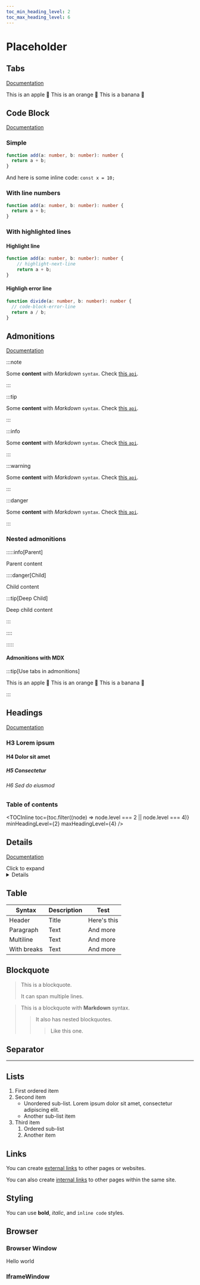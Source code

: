 ```yaml
---
toc_min_heading_level: 2
toc_max_heading_level: 6
---
```


# Placeholder

## Tabs

[Documentation](https://docusaurus.io/docs/markdown-features/tabs)

<Tabs>
  <TabItem value="apple" label="Apple" default>
    This is an apple 🍎
  </TabItem>
  <TabItem value="orange" label="Orange">
    This is an orange 🍊
  </TabItem>
  <TabItem value="banana" label="Banana">
    This is a banana 🍌
  </TabItem>
</Tabs>

## Code Block

[Documentation](https://docusaurus.io/docs/markdown-features/code-blocks)

### Simple

```ts title="example.ts"
function add(a: number, b: number): number {
  return a + b;
}
```

And here is some inline code: `const x = 10;`

### With line numbers

```ts title="example.ts" showLineNumbers
function add(a: number, b: number): number {
  return a + b;
}
```

### With highlighted lines

#### Highlight line

```ts title="example.ts"
function add(a: number, b: number): number {
    // highlight-next-line
    return a + b;
}
```

#### Highligh error line

```ts title="example.ts"
function divide(a: number, b: number): number {
  // code-block-error-line
  return a / b;
}
```

## Admonitions

[Documentation](https://docusaurus.io/docs/markdown-features/admonitions)

:::note

Some **content** with _Markdown_ `syntax`. Check [this `api`](#).

:::

:::tip

Some **content** with _Markdown_ `syntax`. Check [this `api`](#).

:::

:::info

Some **content** with _Markdown_ `syntax`. Check [this `api`](#).

:::

:::warning

Some **content** with _Markdown_ `syntax`. Check [this `api`](#).

:::

:::danger

Some **content** with _Markdown_ `syntax`. Check [this `api`](#).

:::

### Nested admonitions

:::::info[Parent]

Parent content

::::danger[Child]

Child content

:::tip[Deep Child]

Deep child content

:::

::::

:::::

#### Admonitions with MDX

:::tip[Use tabs in admonitions]

<Tabs>
  <TabItem value="apple" label="Apple">This is an apple 🍎</TabItem>
  <TabItem value="orange" label="Orange">This is an orange 🍊</TabItem>
  <TabItem value="banana" label="Banana">This is a banana 🍌</TabItem>
</Tabs>

:::

## Headings

[Documentation](https://docusaurus.io/docs/markdown-features/headings)

### H3 Lorem ipsum

#### H4 Dolor sit amet

##### H5 Consectetur

###### H6 Sed do eiusmod

### Table of contents

<TOCInline
  toc={toc.filter((node) => node.level === 2 || node.level === 4)}
  minHeadingLevel={2}
  maxHeadingLevel={4}
/>

## Details

[Documentation](https://docusaurus.io/docs/markdown-features#details)

<summary>Click to expand</summary>
<details>
This content is hidden by default.
</details>

## Table

| Syntax      | Description | Test |
| ----------- | ----------- | ---- |
| Header      | Title       | Here's this   |
| Paragraph   | Text        | And more      |
| Multiline   | Text        | And more      |
| With breaks | Text        | And more      |

## Blockquote

> This is a blockquote.
>
> It can span multiple lines.

> This is a blockquote with **Markdown** syntax.
>
> > It also has nested blockquotes.
> > > Like this one.

## Separator

---

## Lists

1. First ordered item
2. Second item
    - Unordered sub-list. Lorem ipsum dolor sit amet, consectetur adipiscing elit.
    - Another sub-list item
3. Third item
    1. Ordered sub-list
    2. Another item

## Links

You can create [external links](https://docusaurus.io/docs/markdown-features#links) to other pages or websites.

You can also create [internal links](./index.md) to other pages within the same site.

## Styling

You can use **bold**, *italic*, and `inline code` styles.

## Browser

### Browser Window

<BrowserWindow url="https://lttle.cloud/">

Hello world

</BrowserWindow>

### IframeWindow

<IframeWindow url="https://lttle.cloud/" />
